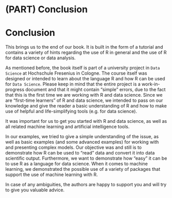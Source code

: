 # (PART) Conclusion {-}


# Conclusion {#conclusion}

This brings us to the end of our book. It is built in the form of a tutorial and contains a variety of hints regarding the use of R in general and the use of R for data science or data analysis.

As mentioned before, the book itself is part of a university project in `Data Science` at Hochschule Fresenius in Cologne. The course itself was designed or intended to learn about the language R and how R can be used for `Data Science`. Please keep in mind that the entire project is a work-in-progress document and that it might contain "simple" errors, due to the fact that this is the first time we are working with R and data science. Since we are "first-time learners" of R and data science, we intended to pass on our knowledge and give the reader a basic understanding of R and how to make use of helpful and life-simplifying tools (e.g. for data science).

It was important for  us to get you started with R and data science, as well as all related machine learning and artificial intelligence tools. 

In our examples, we tried to give a simple understanding of the issue, as well as basic examples (and some advanced examples) for working with and presenting complex models. Our objective was and still is to demonstrate how R can be used to "read" data and convert it into data scientific output. Furthermore, we want to demonstrate how "easy" it can be to use R as a language for data science. When it comes to machine learning, we demonstrated the possible use of a variety of packages that support the use of machine learning with R. 

In case of any ambiguities, the authors are happy to support you and will try to give you valuable advice. 

